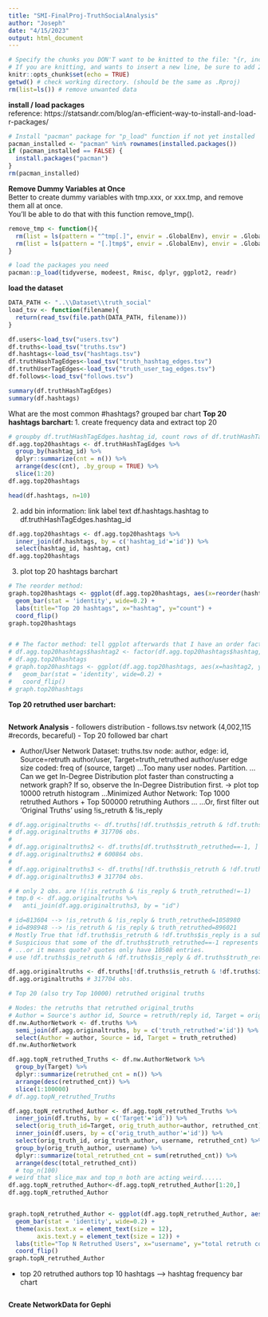 ```yaml
---
title: "SMI-FinalProj-TruthSocialAnalysis"
author: "Joseph"
date: "4/15/2023"
output: html_document
---
```


```r
# Specify the chunks you DON'T want to be knitted to the file: "{r, include=FALSE}"
# If you are knitting, and wants to insert a new line, be sure to add 2 whitespaces at the end in the text.  
knitr::opts_chunk$set(echo = TRUE)
getwd() # check working directory. (should be the same as .Rproj)
rm(list=ls()) # remove unwanted data
```

**install / load packages**  
reference: https://statsandr.com/blog/an-efficient-way-to-install-and-load-r-packages/
```r
# Install "pacman" package for "p_load" function if not yet installed
pacman_installed <- "pacman" %in% rownames(installed.packages())
if (pacman_installed == FALSE) {
  install.packages("pacman")
}
rm(pacman_installed)
```

**Remove Dummy Variables at Once**  
Better to create dummy variables with tmp.xxx, or xxx.tmp, and remove them all at once.  
You'll be able to do that with this function remove_tmp().  
```r
remove_tmp <- function(){
  rm(list = ls(pattern = "^tmp[.]", envir = .GlobalEnv), envir = .GlobalEnv)
  rm(list = ls(pattern = "[.]tmp$", envir = .GlobalEnv), envir = .GlobalEnv)
}
```

```r
# load the packages you need
pacman::p_load(tidyverse, modeest, Rmisc, dplyr, ggplot2, readr)
```

**load the dataset**
```r
DATA_PATH <- "..\\Dataset\\truth_social"
load_tsv <- function(filename){
  return(read_tsv(file.path(DATA_PATH, filename)))
}
```

```r
df.users<-load_tsv("users.tsv")
df.truths<-load_tsv("truths.tsv")
df.hashtags<-load_tsv("hashtags.tsv")
df.truthHashTagEdges<-load_tsv("truth_hashtag_edges.tsv")
df.truthUserTagEdges<-load_tsv("truth_user_tag_edges.tsv")
df.follows<-load_tsv("follows.tsv")
```

```r
summary(df.truthHashTagEdges)
summary(df.hashtags)
```

What are the most common #hashtags? grouped bar chart
**Top 20 hashtags barchart: **
1. create frequency data and extract top 20
```r
# groupby df.truthHashTagEdges.hashtag_id, count rows of df.truthHashTagEdges, get top20 counts hashtag_id, count
df.agg.top20hashtags <- df.truthHashTagEdges %>%
  group_by(hashtag_id) %>%
  dplyr::summarize(cnt = n()) %>%
  arrange(desc(cnt), .by_group = TRUE) %>%
  slice(1:20)
df.agg.top20hashtags
```

```r
head(df.hashtags, n=10)
```

2. add bin information: link label text df.hashtags.hashtag to df.truthHashTagEdges.hashtag_id
```r
df.agg.top20hashtags <- df.agg.top20hashtags %>%
  inner_join(df.hashtags, by = c('hashtag_id'='id')) %>%
  select(hashtag_id, hashtag, cnt)
df.agg.top20hashtags
```

3. plot top 20 hashtags barchart
```r
# The reorder method: 
graph.top20hashtags <- ggplot(df.agg.top20hashtags, aes(x=reorder(hashtag, +cnt), y=cnt)) +
  geom_bar(stat = 'identity', wide=0.2) +
  labs(title="Top 20 hashtags", x="hashtag", y="count") +
  coord_flip()
graph.top20hashtags


# # The factor method: tell ggplot afterwards that I have an order factor already
# df.agg.top20hashtags$hashtag2 <- factor(df.agg.top20hashtags$hashtag, levels = df.agg.top20hashtags$hashtag[order(df.agg.top20hashtags$cnt, decreasing = FALSE)])
# df.agg.top20hashtags
# graph.top20hashtags <- ggplot(df.agg.top20hashtags, aes(x=hashtag2, y=cnt)) +
#   geom_bar(stat = 'identity', wide=0.2) +
#   coord_flip()
# graph.top20hashtags
```


**Top 20 retruthed user barchart: **
```r

```



**Network Analysis**
- followers distribution
- follows.tsv network (4,002,115 #records, becareful)
- Top 20 followed bar chart

- Author/User Network
  Dataset: truths.tsv
  node: author, edge: id, Source=retruth author/user, Target=truth_retruthed author/user
  edge size coded: freq of (source, target)
  ...Too many user nodes. Partition. 
  ...Can we get In-Degree Distribution plot faster than constructing a network graph? If so, observe the In-Degree Distribution first. 
    -> plot top 10000 retruth histogram
  ...Minimized Author Network: Top 1000 retruthed Authors + Top 500000 retruthing Authors
  ...
  ...Or, first filter out 'Original Truths' using !is_retruth & !is_reply
```r
# df.agg.originaltruths <- df.truths[!df.truths$is_retruth & !df.truths$is_reply, ]
# df.agg.originaltruths # 317706 obs.
# 
# df.agg.originaltruths2 <- df.truths[df.truths$truth_retruthed==-1, ]
# df.agg.originaltruths2 # 600864 obs.
# 
# df.agg.originaltruths3 <- df.truths[!df.truths$is_retruth & !df.truths$is_reply & df.truths$truth_retruthed==-1, ]
# df.agg.originaltruths3 # 317704 obs.

# # only 2 obs. are !(!is_retruth & !is_reply & truth_retruthed!=-1)
# tmp.0 <- df.agg.originaltruths %>%
#   anti_join(df.agg.originaltruths3, by = "id")

# id=813604 --> !is_retruth & !is_reply & truth_retruthed=1058980
# id=898948 --> !is_retruth & !is_reply & truth_retruthed=896021
# Mostly True that !df.truths$is_retruth & !df.truths$is_reply is a subset of df.truths$truth_retruthed==-1
# Suspicious that some of the df.truths$truth_retruthed==-1 represents missing data. 
# ...or it means quote? quotes only have 10508 entries.
# use !df.truths$is_retruth & !df.truths$is_reply & df.truths$truth_retruthed==-1 as Original Truth. 

df.agg.originaltruths <- df.truths[!df.truths$is_retruth & !df.truths$is_reply & df.truths$truth_retruthed==-1, ]
df.agg.originaltruths # 317704 obs.

# Top 20 (also try Top 10000) retruthed original truths

# Nodes: the retruths that retruthed original_truths
# Author = Source's author id, Source = retruth/reply id, Target = original truth id
df.nw.AuthorNetwork <- df.truths %>%
  semi_join(df.agg.originaltruths, by = c('truth_retruthed'='id')) %>%
  select(Author = author, Source = id, Target = truth_retruthed)
df.nw.AuthorNetwork

df.agg.topN_retruthed_Truths <- df.nw.AuthorNetwork %>%
  group_by(Target) %>%
  dplyr::summarize(retruthed_cnt = n()) %>%
  arrange(desc(retruthed_cnt)) %>%
  slice(1:100000)
# df.agg.topN_retruthed_Truths

df.agg.topN_retruthed_Author <- df.agg.topN_retruthed_Truths %>%
  inner_join(df.truths, by = c('Target'='id')) %>%
  select(orig_truth_id=Target, orig_truth_author=author, retruthed_cnt) %>%
  inner_join(df.users, by = c('orig_truth_author'='id')) %>%
  select(orig_truth_id, orig_truth_author, username, retruthed_cnt) %>%
  group_by(orig_truth_author, username) %>%
  dplyr::summarize(total_retruthed_cnt = sum(retruthed_cnt)) %>%
  arrange(desc(total_retruthed_cnt))
  # top_n(100)
# weird that slice_max and top_n both are acting weird......
df.agg.topN_retruthed_Author<-df.agg.topN_retruthed_Author[1:20,]
df.agg.topN_retruthed_Author


graph.topN_retruthed_Author <- ggplot(df.agg.topN_retruthed_Author, aes(x=reorder(username, +total_retruthed_cnt), y=total_retruthed_cnt)) +
  geom_bar(stat = 'identity', wide=0.2) +
  theme(axis.text.x = element_text(size = 12),
        axis.text.y = element_text(size = 12)) +
  labs(title="Top N Retruthed Users", x="username", y="total retruth count") +
  coord_flip()
graph.topN_retruthed_Author


```

  
  
- top 20 retruthed authors top 10 hashtags --> hashtag frequency bar chart
```r

```



**Create NetworkData for Gephi**
```r

```


















